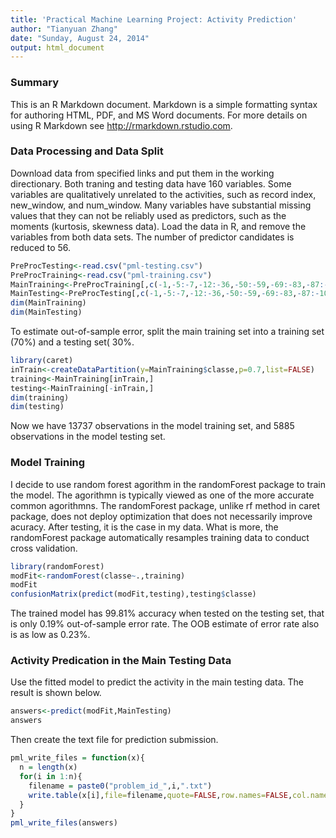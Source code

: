 ```yaml
---
title: 'Practical Machine Learning Project: Activity Prediction'
author: "Tianyuan Zhang"
date: "Sunday, August 24, 2014"
output: html_document
---
```


### Summary ###

This is an R Markdown document. Markdown is a simple formatting syntax for authoring HTML, PDF, and MS Word documents. For more details on using R Markdown see <http://rmarkdown.rstudio.com>.


### Data Processing and Data Split ###

Download data from specified links and put them in the working directionary. Both traning and testing data have 160 variables. Some variables are qualitatively unrelated to the activities, such as record index, new_window, and num_window. Many variables have substantial missing values that they can not be reliably used as predictors, such as the moments (kurtosis, skewness data). Load the data in R, and remove the variables from both data sets. The number of predictor candidates is reduced to 56. 
```r
PreProcTesting<-read.csv("pml-testing.csv")
PreProcTraining<-read.csv("pml-training.csv")
MainTraining<-PreProcTraining[,c(-1,-5:-7,-12:-36,-50:-59,-69:-83,-87:-101,-103:-112,-125:-139,-141:-150)]
MainTesting<-PreProcTesting[,c(-1,-5:-7,-12:-36,-50:-59,-69:-83,-87:-101,-103:-112,-125:-139,-141:-150)]
dim(MainTraining)
dim(MainTesting)
```
To estimate out-of-sample error, split the main training set into a training set (70%) and a testing set( 30%. 
```r
library(caret)
inTrain<-createDataPartition(y=MainTraining$classe,p=0.7,list=FALSE)
training<-MainTraining[inTrain,]
testing<-MainTraining[-inTrain,]
dim(training)
dim(testing)
```
Now we have 13737 observations in the model training set, and 5885 observations in the model testing set.

### Model Training ###

I decide to use random forest agorithm in the randomForest package to train the model. The agorithmn is typically viewed as one of the more accurate common agorithmns. The randomForest package, unlike rf method in caret package, does not deploy optimization that does not necessarily improve acuracy. After testing, it is the case in my data. What is more, the randomForest package automatically resamples training data to conduct cross validation.
```r
library(randomForest)
modFit<-randomForest(classe~.,training)
modFit
confusionMatrix(predict(modFit,testing),testing$classe)
```
The trained model has 99.81% accuracy when tested on the testing set, that is only 0.19% out-of-sample error rate. The OOB estimate of error rate also is as low as 0.23%. 

### Activity Predication in the Main Testing Data ###

Use the fitted model to predict the activity in the main testing data. The result is shown below. 
```r
answers<-predict(modFit,MainTesting)
answers
```
Then create the text file for prediction submission. 
```r
pml_write_files = function(x){
  n = length(x)
  for(i in 1:n){
    filename = paste0("problem_id_",i,".txt")
    write.table(x[i],file=filename,quote=FALSE,row.names=FALSE,col.names=FALSE)
  }
}
pml_write_files(answers)
```
